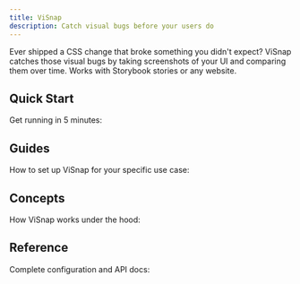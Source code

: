 ```yaml
---
title: ViSnap
description: Catch visual bugs before your users do
---
```


Ever shipped a CSS change that broke something you didn't expect? ViSnap catches those visual bugs by taking screenshots of your UI and comparing them over time. Works with Storybook stories or any website.

## Quick Start

Get running in 5 minutes:

<Cards>
  <Card title="Getting Started" href="/docs/quickstart/getting-started" description="Install, configure, and run your first visual test" />
</Cards>

## Guides

How to set up ViSnap for your specific use case:

<Cards>
  <Card title="Storybook Setup" href="/docs/guides/storybook-setup" description="Test your component library" />
  <Card title="URL Testing" href="/docs/guides/url-testing" description="Test any website or app" />
  <Card title="CI Integration" href="/docs/guides/ci-integration" description="Run tests in your pipeline" />
  <Card title="Interactive Testing" href="/docs/guides/interactive-testing" description="Test hover states and forms" />
</Cards>

## Concepts

How ViSnap works under the hood:

<Cards>
  <Card title="Why ViSnap" href="/docs/concepts/why-visnap" description="Why visual testing matters" />
  <Card title="How It Works" href="/docs/concepts/how-it-works" description="The testing process explained" />
  <Card title="Adapters Overview" href="/docs/concepts/adapters-overview" description="How ViSnap works with different tools" />
  <Card title="Comparison Engines" href="/docs/concepts/comparison-engines" description="How visual differences are detected" />
</Cards>

## Reference

Complete configuration and API docs:

<Cards>
  <Card title="Configuration" href="/docs/reference/configuration" description="All configuration options" />
  <Card title="CLI Commands" href="/docs/reference/cli-commands" description="Command line interface" />
  <Card title="Programmatic API" href="/docs/reference/programmatic-api" description="Use ViSnap in code" />
  <Card title="Playwright Adapter" href="/docs/reference/playwright-adapter" description="Browser automation settings" />
  <Card title="Storybook Adapter" href="/docs/reference/storybook-adapter" description="Storybook testing options" />
  <Card title="URL Adapter" href="/docs/reference/url-adapter" description="Website testing options" />
</Cards>